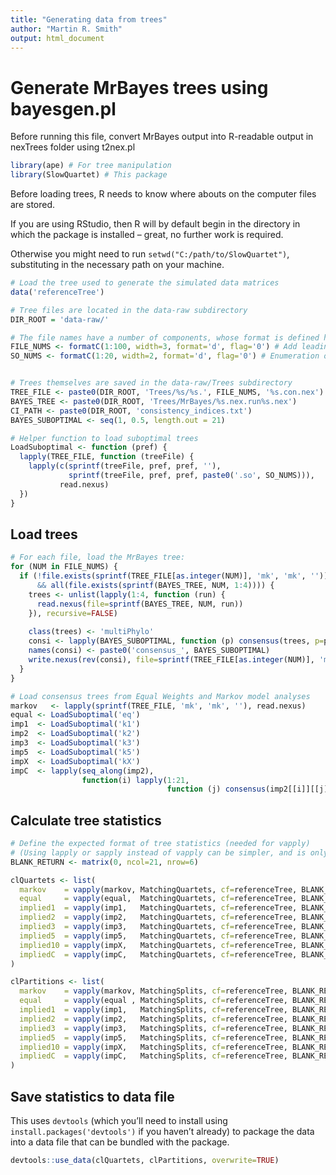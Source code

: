 ```yaml
---
title: "Generating data from trees"
author: "Martin R. Smith"
output: html_document
--- 
```


# Generate MrBayes trees using bayesgen.pl

Before running this file, convert MrBayes output into R-readable output in 
nexTrees folder using t2nex.pl

```R
library(ape) # For tree manipulation
library(SlowQuartet) # This package
```

Before loading trees, R needs to know where abouts on the computer files are stored.

If you are using RStudio, then R will by default begin in the directory
in which the package is installed -- great, no further work is required.

Otherwise you might need to run `setwd("C:/path/to/SlowQuartet")`, substituting
in the necessary path on your machine.

```R

# Load the tree used to generate the simulated data matrices
data('referenceTree') 

# Tree files are located in the data-raw subdirectory
DIR_ROOT = 'data-raw/'

# The file names have a number of components, whose format is defined here:
FILE_NUMS <- formatC(1:100, width=3, format='d', flag='0') # Add leading zeroes to numbers
SO_NUMS <- formatC(1:20, width=2, format='d', flag='0') # Enumeration of suboptimal trees


# Trees themselves are saved in the data-raw/Trees subdirectory
TREE_FILE <- paste0(DIR_ROOT, 'Trees/%s/%s.', FILE_NUMS, '%s.con.nex') # Defines the pattern of the file name
BAYES_TREE <- paste0(DIR_ROOT, 'Trees/MrBayes/%s.nex.run%s.nex')
CI_PATH <- paste0(DIR_ROOT, 'consistency_indices.txt')
BAYES_SUBOPTIMAL <- seq(1, 0.5, length.out = 21)

# Helper function to load suboptimal trees
LoadSuboptimal <- function (pref) {
  lapply(TREE_FILE, function (treeFile) {
    lapply(c(sprintf(treeFile, pref, pref, ''), 
             sprintf(treeFile, pref, pref, paste0('.so', SO_NUMS))),
           read.nexus)
  })
}

```


## Load trees

```R
# For each file, load the MrBayes tree:
for (NUM in FILE_NUMS) {
  if (!file.exists(sprintf(TREE_FILE[as.integer(NUM)], 'mk', 'mk', ''))
      && all(file.exists(sprintf(BAYES_TREE, NUM, 1:4)))) {
    trees <- unlist(lapply(1:4, function (run) {
      read.nexus(file=sprintf(BAYES_TREE, NUM, run))
    }), recursive=FALSE)
    
    class(trees) <- 'multiPhylo'
    consi <- lapply(BAYES_SUBOPTIMAL, function (p) consensus(trees, p=p))
    names(consi) <- paste0('consensus_', BAYES_SUBOPTIMAL)
    write.nexus(rev(consi), file=sprintf(TREE_FILE[as.integer(NUM)], 'mk', 'mk', ''))
  }
}

# Load consensus trees from Equal Weights and Markov model analyses
markov   <- lapply(sprintf(TREE_FILE, 'mk', 'mk', ''), read.nexus)
equal <- LoadSuboptimal('eq')
imp1  <- LoadSuboptimal('k1')
imp2  <- LoadSuboptimal('k2')
imp3  <- LoadSuboptimal('k3')
imp5  <- LoadSuboptimal('k5')
impX  <- LoadSuboptimal('kX')
impC  <- lapply(seq_along(imp2),
                function(i) lapply(1:21, 
                                   function (j) consensus(imp2[[i]][[j]], imp3[[i]][[j]], imp5[[i]][[j]], impX[[i]][[j]])))
```


## Calculate tree statistics

```R
# Define the expected format of tree statistics (needed for vapply)
# (Using lapply or sapply instead of vapply can be simpler, and is only slightly slower)
BLANK_RETURN <- matrix(0, ncol=21, nrow=6)

clQuartets <- list(
  markov    = vapply(markov, MatchingQuartets, cf=referenceTree, BLANK_RETURN),
  equal     = vapply(equal,  MatchingQuartets, cf=referenceTree, BLANK_RETURN),
  implied1  = vapply(imp1,   MatchingQuartets, cf=referenceTree, BLANK_RETURN),
  implied2  = vapply(imp2,   MatchingQuartets, cf=referenceTree, BLANK_RETURN),
  implied3  = vapply(imp3,   MatchingQuartets, cf=referenceTree, BLANK_RETURN),
  implied5  = vapply(imp5,   MatchingQuartets, cf=referenceTree, BLANK_RETURN),
  implied10 = vapply(impX,   MatchingQuartets, cf=referenceTree, BLANK_RETURN),
  impliedC  = vapply(impC,   MatchingQuartets, cf=referenceTree, BLANK_RETURN)
)

clPartitions <- list(
  markov    = vapply(markov, MatchingSplits, cf=referenceTree, BLANK_RETURN),
  equal     = vapply(equal , MatchingSplits, cf=referenceTree, BLANK_RETURN),
  implied1  = vapply(imp1,   MatchingSplits, cf=referenceTree, BLANK_RETURN),
  implied2  = vapply(imp2,   MatchingSplits, cf=referenceTree, BLANK_RETURN),
  implied3  = vapply(imp3,   MatchingSplits, cf=referenceTree, BLANK_RETURN),
  implied5  = vapply(imp5,   MatchingSplits, cf=referenceTree, BLANK_RETURN),
  implied10 = vapply(impX,   MatchingSplits, cf=referenceTree, BLANK_RETURN),
  impliedC  = vapply(impC,   MatchingSplits, cf=referenceTree, BLANK_RETURN)
)
```


## Save statistics to data file
This uses `devtools` (which you'll need to install using 
`install.packages('devtools')` if you haven't already) to package the data 
into a data file that can be bundled with the package.

```R
devtools::use_data(clQuartets, clPartitions, overwrite=TRUE)
```

